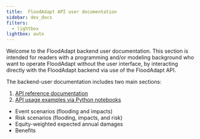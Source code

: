 ```yaml
---
title: 	FloodAdapt API user documentation
sidebar: dev_docs
filters:
  - lightbox
lightbox: auto
---
```

Welcome to the FloodAdapt backend user documentation. This section is intended for readers with a programming and/or modeling background who want to operate FloodAdapt without the user interface, by interacting directly with the FloodAdapt backend via use of the FloodAdapt API.

The backend-user documentation includes two main sections:

(1) [API reference documentation](api_ref/api_index.qmd)
(2) [API usage examples via Python notebooks](examples/index.qmd)

* Event scenarios (flooding and impacts)
* Risk scenarios (flooding, impacts, and risk)
* Equity-weighted expected annual damages
* Benefits
